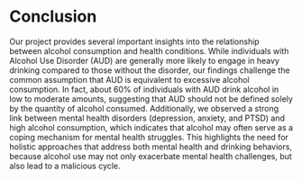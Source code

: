 # Conclusion

Our project provides several important insights into the relationship between alcohol consumption and health conditions. While individuals with Alcohol Use Disorder (AUD) are generally more likely to engage in heavy drinking compared to those without the disorder, our findings challenge the common assumption that AUD is equivalent to excessive alcohol consumption. In fact, about 60% of individuals with AUD drink alcohol in low to moderate amounts, suggesting that AUD should not be defined solely by the quantity of alcohol consumed. Additionally, we observed a strong link between mental health disorders (depression, anxiety, and PTSD) and high alcohol consumption, which indicates that alcohol may often serve as a coping mechanism for mental health struggles. This highlights the need for holistic approaches that address both mental health and drinking behaviors, because alcohol use may not only exacerbate mental health challenges, but also lead to a malicious cycle.